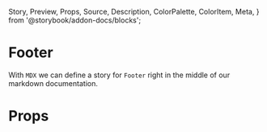   Story,
  Preview,
  Props,
  Source,
  Description,
  ColorPalette,
  ColorItem,
  Meta,
} from '@storybook/addon-docs/blocks';

<Meta title="MDX|Footer" component={Footer} />

# Footer

With `MDX` we can define a story for `Footer` right in the middle of our
markdown documentation.

<Preview>
  <Story name="default">
    <Footer />
  </Story>
</Preview>

# Props

<Props of={Footer} />
